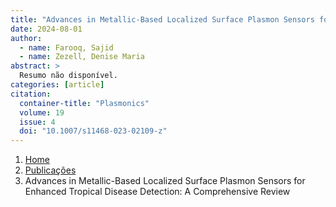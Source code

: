 ```yaml
---
title: "Advances in Metallic-Based Localized Surface Plasmon Sensors for Enhanced Tropical Disease Detection: A Comprehensive Review"
date: 2024-08-01
author:
  - name: Farooq, Sajid
  - name: Zezell, Denise Maria
abstract: > 
  Resumo não disponível.
categories: [article]
citation: 
  container-title: "Plasmonics"
  volume: 19
  issue: 4
  doi: "10.1007/s11468-023-02109-z"
---
```


```{=html}
<nav aria-label="breadcrumb">
  <ol class="breadcrumb">
    <li class="breadcrumb-item"><a href="../../index.html">Home</a></li>
    <li class="breadcrumb-item"><a href="../index.html">Publicações</a></li>
    <li class="breadcrumb-item active" aria-current="page">Advances in Metallic-Based Localized Surface Plasmon Sensors for Enhanced Tropical Disease Detection: A Comprehensive Review</li>
  </ol>
</nav>
```
